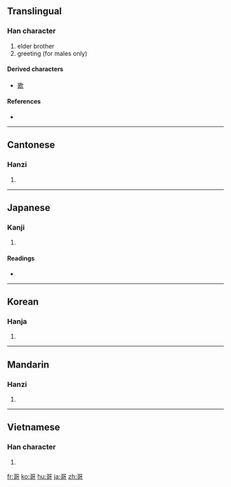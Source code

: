 ==Translingual==

===Han character===
{{Han char|rn=30|rad=口|as=07|sn=10|four=1062<sub>1</sub>|canj=一口弓口 (MRNR)|ids=⿱[[可]][[可]]}}

# elder brother
# greeting (for males only)

====Derived characters====
* [[歌]]

====References====
* {{Han ref|kx=0190.080|dkj=03641|dj=0409.250|hdz=10624.190|uh=54E5|ud=21733|bh=ADF4|bd=44532}}

----

==Cantonese==

===Hanzi===
{{yue-hanzi|jyut=|y=go1}}

# {{defn|Cantonese|sort=口07}}

----

==Japanese==

===Kanji===
{{ja-kanji|grade=|rs=口07}}

# {{defn|Japanese}}

====Readings====
* {{ja-readings|on=[[か]] (ka)|kun=[[うたう]] (utau)}}

----

==Korean==

===Hanja===
{{ko-hanja|hangeul=가|rv=ga|mr=ka}}

# {{defn|Korean|sort=口07}}

----

==Mandarin==

===Hanzi===
{{cmn-hanzi|pin=[[gē]] ([[ge1]])|wg=ko<sup>1</sup>}}

# {{defn|Mandarin|sort=口07}}

----

==Vietnamese==

===Han character===
{{vi-hantu|[[ca]], [[kha]]|rs=口07}}

# {{defn|Vietnamese|sort=口07}}

[[fr:哥]]
[[ko:哥]]
[[hu:哥]]
[[ja:哥]]
[[zh:哥]]